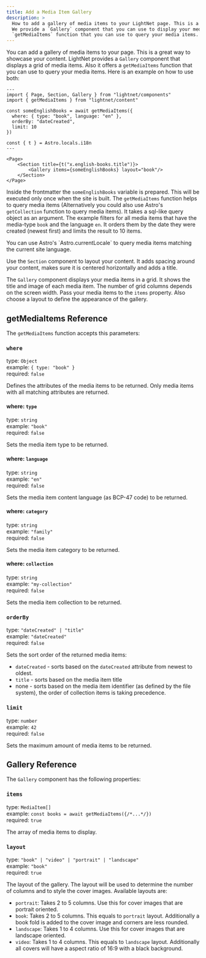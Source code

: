 ```yaml
---
title: Add a Media Item Gallery
description: >
  How to add a gallery of media items to your LightNet page. This is a great way to showcase your content.
  We provide a `Gallery` component that you can use to display your media items. Also we offer a 
  `getMediaItems` function that you can use to query your media items.
---
```




You can add a gallery of media items to your page. This is a great way to showcase your content.
LightNet provides a `Gallery` component that displays a grid of media items. Also it offers a 
`getMediaItems` function that you can use to query your media items. Here is an example on how to use both:

```astro
---
import { Page, Section, Gallery } from "lightnet/components"
import { getMediaItems } from "lightnet/content"

const someEnglishBooks = await getMediaItems({
  where: { type: "book", language: "en" },
  orderBy: "dateCreated",
  limit: 10
})

const { t } = Astro.locals.i18n
---

<Page>
    <Section title={t("x.english-books.title")}>
        <Gallery items={someEnglishBooks} layout="book"/>
    </Section>
</Page>
```

Inside the frontmatter the `someEnglishBooks` variable is prepared. This will be executed only once when the site is built.
The `getMediaItems` function helps to query media items (Alternatively you could also use Astro's `getCollection` function to query media items). 
It takes a sql-like query object as an argument. 
The example filters for all media items that have the media-type `book` and the language `en`. 
It orders them by the date they were created (newest first) and limits the result to 10 items.

<Aside type="tip">
You can use Astro's `Astro.currentLocale` to query media items matching the current site language.
</Aside>

Use the `Section` component to layout your content. It adds spacing around your content, makes sure it is centered horizontally
and adds a title.

The `Gallery` component displays your media items in a grid. It shows the title and image of each media item. The number of grid columns depends on the screen width.
Pass your media items to the `items` property. Also choose a layout to define the appearance of the gallery.


## getMediaItems Reference

The `getMediaItems` function accepts this parameters:

### `where`

type: `Object` \
example: `{ type: "book" }` \
required: `false`

Defines the attributes of the media items to be returned. Only media items with 
all matching attributes are returned.

#### where: `type`

type: `string` \
example: `"book"` \
required: `false`

Sets the media item type to be returned.

#### where: `language`

type: `string` \
example: `"en"` \
required: `false`

Sets the media item content language (as BCP-47 code) to be returned.

#### where: `category`

type: `string` \
example: `"family"` \
required: `false`

Sets the media item category to be returned.

#### where: `collection`

type: `string` \
example: `"my-collection"` \
required: `false`

Sets the media item collection to be returned.


### `orderBy`

type: `"dateCreated" | "title"`  \
example: `"dateCreated"` \
required: `false`

Sets the sort order of the returned media items:

- `dateCreated` - sorts based on the `dateCreated` attribute from newest to oldest.
- `title` -  sorts based on the media item title
- none - sorts based on the media item identifier (as defined by the file system), the order of collection items is taking precedence.


### `limit`

type: `number` \
example: `42` \
required: `false`

Sets the maximum amount of media items to be returned.


## Gallery Reference

The `Gallery` component has the following properties:

### `items`

type: `MediaItem[]` \
example: `const books = await getMediaItems({/*...*/})` \
required: `true`

The array of media items to display.

### `layout`

type: `"book" | "video" | "portrait" | "landscape"` \
example: `"book"` \
required: `true`

The layout of the gallery. The layout will be used to determine the number of columns and
to style the cover images. Available layouts are:

- `portrait`: Takes 2 to 5 columns. Use this for cover images that are portrait oriented.
- `book`: Takes 2 to 5 columns. This equals to `portrait` layout. Additionally a book fold is added to the cover image and corners are less rounded.
- `landscape`: Takes 1 to 4 columns. Use this for cover images that are landscape oriented.
- `video`: Takes 1 to 4 columns. This equals to `landscape` layout. Additionally all covers will have a aspect ratio of 16:9 with a black background.
